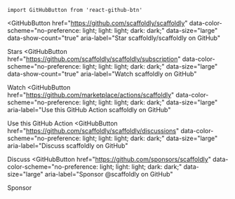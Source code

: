 ```mdx-code-block
import GitHubButton from 'react-github-btn'
```

<GitHubButton
  href="https://github.com/scaffoldly/scaffoldly"
  data-color-scheme="no-preference: light; light: light; dark: dark;"
  data-size="large"
  data-show-count="true"
  aria-label="Star scaffoldly/scaffoldly on GitHub"
>
  Stars
</GitHubButton> <GitHubButton
  href="https://github.com/scaffoldly/scaffoldly/subscription"
  data-color-scheme="no-preference: light; light: light; dark: dark;"
  data-size="large"
  data-show-count="true"
  aria-label="Watch scaffoldly on GitHub"
>
  Watch
</GitHubButton> <GitHubButton
  href="https://github.com/marketplace/actions/scaffoldly"
  data-color-scheme="no-preference: light; light: light; dark: dark;"
  data-size="large"
  aria-label="Use this GitHub Action scaffoldly on GitHub"
>
  Use this GitHub Action
</GitHubButton> <GitHubButton
  href="https://github.com/scaffoldly/scaffoldly/discussions"
  data-color-scheme="no-preference: light; light: light; dark: dark;"
  data-size="large"
  aria-label="Discuss scaffoldly on GitHub"
>
  Discuss
</GitHubButton> <GitHubButton
  href="https://github.com/sponsors/scaffoldly"
  data-color-scheme="no-preference: light; light: light; dark: dark;"
  data-size="large"
  aria-label="Sponsor @scaffoldly on GitHub"
>
  Sponsor
</GitHubButton>
